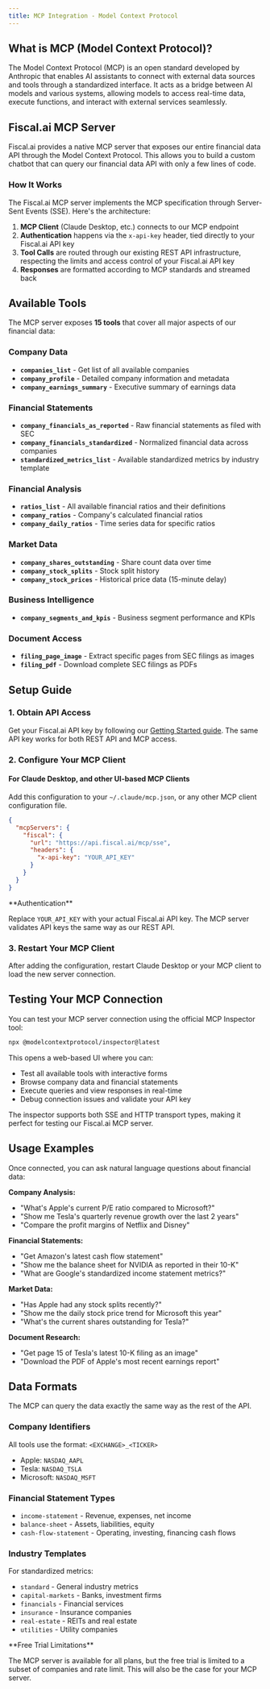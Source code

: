 ```yaml
---
title: MCP Integration - Model Context Protocol
---
```


## What is MCP (Model Context Protocol)?

The Model Context Protocol (MCP) is an open standard developed by Anthropic that enables AI assistants to connect with external data sources and tools through a standardized interface. It acts as a bridge between AI models and various systems, allowing models to access real-time data, execute functions, and interact with external services seamlessly.

## Fiscal.ai MCP Server

Fiscal.ai provides a native MCP server that exposes our entire financial data API through the Model Context Protocol. This allows you to build a custom chatbot that can query our financial data API with only a few lines of code.

### How It Works

The Fiscal.ai MCP server implements the MCP specification through Server-Sent Events (SSE). Here's the architecture:

1. **MCP Client** (Claude Desktop, etc.) connects to our MCP endpoint
2. **Authentication** happens via the `x-api-key` header, tied directly to your Fiscal.ai API key
3. **Tool Calls** are routed through our existing REST API infrastructure, respecting the limits and access control of your Fiscal.ai API key
4. **Responses** are formatted according to MCP standards and streamed back

## Available Tools

The MCP server exposes **15 tools** that cover all major aspects of our financial data:

### Company Data

- **`companies_list`** - Get list of all available companies
- **`company_profile`** - Detailed company information and metadata
- **`company_earnings_summary`** - Executive summary of earnings data

### Financial Statements

- **`company_financials_as_reported`** - Raw financial statements as filed with SEC
- **`company_financials_standardized`** - Normalized financial data across companies
- **`standardized_metrics_list`** - Available standardized metrics by industry template

### Financial Analysis

- **`ratios_list`** - All available financial ratios and their definitions
- **`company_ratios`** - Company's calculated financial ratios
- **`company_daily_ratios`** - Time series data for specific ratios

### Market Data

- **`company_shares_outstanding`** - Share count data over time
- **`company_stock_splits`** - Stock split history
- **`company_stock_prices`** - Historical price data (15-minute delay)

### Business Intelligence

- **`company_segments_and_kpis`** - Business segment performance and KPIs

### Document Access

- **`filing_page_image`** - Extract specific pages from SEC filings as images
- **`filing_pdf`** - Download complete SEC filings as PDFs

## Setup Guide

### 1. Obtain API Access

Get your Fiscal.ai API key by following our [Getting Started guide](/guides/getting-started). The same API key works for both REST API and MCP access.

### 2. Configure Your MCP Client

#### For Claude Desktop, and other UI-based MCP Clients

Add this configuration to your `~/.claude/mcp.json`, or any other MCP client configuration file.

```json
{
  "mcpServers": {
    "fiscal": {
      "url": "https://api.fiscal.ai/mcp/sse",
      "headers": {
        "x-api-key": "YOUR_API_KEY"
      }
    }
  }
}
```

<Warning>
**Authentication**

Replace `YOUR_API_KEY` with your actual Fiscal.ai API key. The MCP server validates API keys the same way as our REST API.
</Warning>

### 3. Restart Your MCP Client

After adding the configuration, restart Claude Desktop or your MCP client to load the new server connection.

## Testing Your MCP Connection

You can test your MCP server connection using the official MCP Inspector tool:

```bash
npx @modelcontextprotocol/inspector@latest
```

This opens a web-based UI where you can:

- Test all available tools with interactive forms
- Browse company data and financial statements
- Execute queries and view responses in real-time
- Debug connection issues and validate your API key

The inspector supports both SSE and HTTP transport types, making it perfect for testing our Fiscal.ai MCP server.

## Usage Examples

Once connected, you can ask natural language questions about financial data:

**Company Analysis:**

- "What's Apple's current P/E ratio compared to Microsoft?"
- "Show me Tesla's quarterly revenue growth over the last 2 years"
- "Compare the profit margins of Netflix and Disney"

**Financial Statements:**

- "Get Amazon's latest cash flow statement"
- "Show me the balance sheet for NVIDIA as reported in their 10-K"
- "What are Google's standardized income statement metrics?"

**Market Data:**

- "Has Apple had any stock splits recently?"
- "Show me the daily stock price trend for Microsoft this year"
- "What's the current shares outstanding for Tesla?"

**Document Research:**

- "Get page 15 of Tesla's latest 10-K filing as an image"
- "Download the PDF of Apple's most recent earnings report"

## Data Formats

The MCP can query the data exactly the same way as the rest of the API.

### Company Identifiers

All tools use the format: `<EXCHANGE>_<TICKER>`

- Apple: `NASDAQ_AAPL`
- Tesla: `NASDAQ_TSLA`
- Microsoft: `NASDAQ_MSFT`

### Financial Statement Types

- `income-statement` - Revenue, expenses, net income
- `balance-sheet` - Assets, liabilities, equity
- `cash-flow-statement` - Operating, investing, financing cash flows

### Industry Templates

For standardized metrics:

- `standard` - General industry metrics
- `capital-markets` - Banks, investment firms
- `financials` - Financial services
- `insurance` - Insurance companies
- `real-estate` - REITs and real estate
- `utilities` - Utility companies

<Info>
**Free Trial Limitations**

The MCP server is available for all plans, but the free trial is limited to a subset of companies and rate limit. This will also be the case for your MCP server.
</Info>
